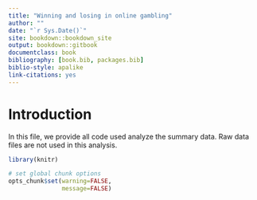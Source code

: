 ```yaml
--- 
title: "Winning and losing in online gambling"
author: ""
date: "`r Sys.Date()`"
site: bookdown::bookdown_site
output: bookdown::gitbook
documentclass: book
bibliography: [book.bib, packages.bib]
biblio-style: apalike
link-citations: yes
---
```


# Introduction

In this file, we provide all code used analyze the summary data. Raw data files are not used in this analysis.

```r
library(knitr)

# set global chunk options
opts_chunk$set(warning=FALSE,
               message=FALSE)
```
